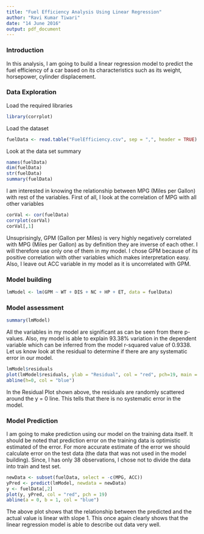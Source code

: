 ```yaml
---
title: "Fuel Efficiency Analysis Using Linear Regression"
author: "Ravi Kumar Tiwari"
date: "14 June 2016"
output: pdf_document
---
```


### Introduction
In this analysis, I am going to build a linear regression model to predict the fuel efficiency of a car based on its characteristics such as its weight, horsepower, cylinder displacement. 

### Data Exploration
Load the required libraries
```r
library(corrplot)
```

Load the dataset
```r
fuelData <- read.table("FuelEfficiency.csv", sep = ",", header = TRUE)
```

Look at the data set summary
```r
names(fuelData)
dim(fuelData)
str(fuelData)
summary(fuelData)
```

I am interested in knowing the relationship between MPG (Miles per Gallon) with rest of the variables. First of all, I look at the correlation of MPG with all other variables  

```r
corVal <- cor(fuelData)
corrplot(corVal)
corVal[,1]
```

Unsuprisingly, GPM (Gallon per Miles) is very highly negatively correlated with MPG (Miles per Gallon) as by definition they are inverse of each other. I will therefore use only one of them in my model. I chose GPM because of its positive correlation with other variables which makes interpretation easy. Also, I leave out ACC variable in my model as it is uncorrelated with GPM. 

### Model building
```r
lmModel <- lm(GPM ~ WT + DIS + NC + HP + ET, data = fuelData)
```


### Model assessment
```r
summary(lmModel)
```

All the variables in my model are significant as can be seen from there p-values. Also, my model is able to explain 93.38% variation in the dependent variable which can be inferred from the model r-squared value of 0.9338. Let us know look at the residual to determine if there are any systematic  error in our model.

```r
lmModel$residuals
plot(lmModel$residuals, ylab = "Residual", col = "red", pch=19, main = "Residual Plot")
abline(h=0, col = "blue")
```

In the Residual Plot shown above, the residuals are randomly scattered around the y = 0 line. This tells that there is no systematic error in the model.

### Model Prediction

I am going to make prediction using our model on the training data itself. It should be noted that prediction error on the training data is optimistic estimated of the error. For more accurate estimate of the error we should calculate error on the test data (the data that was not used in the model building). Since, I has only 38 observations, I chose not to divide the data into train and test set. 

```r
newData <- subset(fuelData, select = -c(MPG, ACC))
yPred <- predict(lmModel, newdata = newData)
y <- fuelData[,2]
plot(y, yPred, col = "red", pch = 19)
abline(a = 0, b = 1, col = "blue")
```

The above plot shows that the relationship between the predicted and the actual value is linear with slope 1. This once again clearly shows that the linear regression model is able to describe out data very well.



